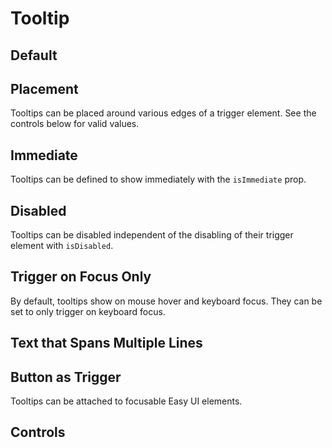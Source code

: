 
<Meta of={TooltipStories} />

# Tooltip

## Default

<Canvas of={TooltipStories.Default} />

## Placement

Tooltips can be placed around various edges of a trigger element. See the controls below for valid values.

<Canvas of={TooltipStories.Placement} />

## Immediate

Tooltips can be defined to show immediately with the `isImmediate` prop.

<Canvas of={TooltipStories.Immediate} />

## Disabled

Tooltips can be disabled independent of the disabling of their trigger element with `isDisabled`.

<Canvas of={TooltipStories.Disabled} />

## Trigger on Focus Only

By default, tooltips show on mouse hover and keyboard focus. They can be set to only trigger on keyboard focus.

<Canvas of={TooltipStories.FocusOnly} />

## Text that Spans Multiple Lines

<Canvas of={TooltipStories.LongContent} />

## Button as Trigger

Tooltips can be attached to focusable Easy UI elements.

<Canvas of={TooltipStories.ButtonTrigger} />

## Controls

<Canvas of={TooltipStories.Default} />

<Controls of={TooltipStories.Default} />
